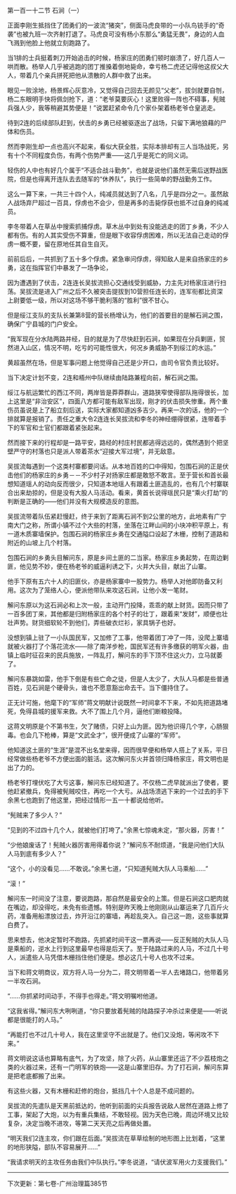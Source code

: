 

第一百一十二节 石涧（一）

正面李刚生抵挡住了团勇们的一波流“猪突”，侧面马虎良带的一小队鸟铳手的“奇袭”也被九班一次齐射打退了。马虎良可没有杨小东那么“勇猛无畏”，身边的人血飞溅到他脸上他就立刻跑路了。

当1排的士兵挺着刺刀开始追击的时候，杨家庄的团勇们顿时崩溃了，好几百人一哄而散。杨举人几乎被逃跑的团丁推搡着倒地毙命，幸亏杨二虎还记得他这叔父大人，带着几个亲兵拼死把他从溃散的人群中救了出来。

眼见一败涂地，杨景辉心灰意冷，又觉得自己回去无颜见“父老”，拔剑就要自刎，杨二东眼明手快将佩剑抢下，道：“老爷莫要灰心！这里败得一阵也不碍事，髡贼兵强人少，我等稍避其势便是！”说罢赶紧命令几个家仆架着杨老爷仓皇逃走。

待到2连的后续部队赶到，伏击的乡勇已经被驱逐出了战场，只留下满地狼藉的尸体和伤员。

然而李刚生却一点也高兴不起来，看似大获全胜，实际本排却有三人当场战死，另有十个不同程度负伤，有两个伤势严重――这几乎是死亡的同义词。

轻伤的人中也有好几个属于“不适合战斗勤务”，也就是说他们虽然无需后送野战医院，但是也得离开连队去去随军的“休养队”，执行一些简单的野战勤务工作。

这么一算下来，一共三十四个人，纯减员就达到了八名，几乎是四分之一。虽然敌人战场弃尸超过一百具，俘虏也不会少，但是再多的击毙俘获也抵不过自身的纯减员。

李冬带着人在草丛中搜索抓捕俘虏。草木丛中到处有没能逃走的团丁乡勇，不少人都有伤。有的人其实受伤不算重，但是眼下收容俘虏困难，所以无法自己走动的俘虏一概不要，留在原地任其自生自灭。

前前后后，一共抓到了五十多个俘虏。紧急审问俘虏，得知敌人是来自扬家庄的乡勇，这在指挥官们中暴发了一场争论，

因为遭遇到了伏击，2连连长吴拔流担心交通线受到威胁，力主先对杨家庄进行扫荡。吴拔流是进入广州之后不久被突击提拔到10营担任连长的，连军衔都比资深上尉要低一级，所以对这场不够干脆利落的“胜利”很不甘心。

但是绥江支队的支队长兼第8营的营长杨增认为，他们的首要目的是解石涧之围，确保广宁县城的门户安全。

“我军现在分水陆两路并经，目的就是为了尽快赶到石涧，如果现在分兵剿匪，贸然进入山区，情况不明，吃亏的可能性很大，何况乡勇威胁不到绥江的水运。”

黄超虽然在场，但是军事问题上他觉得自己还是少开口，由司令官负责比较好。

当下决定计划不变，2连和梧州中队继续由陆路兼程向前，解石涧之围。

绥江与航运繁忙的西江不同，两岸皆是莽莽群山，道路狭窄使得部队拖得很长，加上这里是“非治安区”，四面八方都可能有敌军出现，刚才的伏击损失惨重。两个重伤员虽说是上了船立刻后送，实际大家都知道凶多吉少。再来一次的话，他的一个排就算是报销了。责任之重大令2连连长吴拔流和李冬的神经绷得很紧，连带着手下的军官和士官们都跟着紧张起来。

然而接下来的行程却是一路平安，路经的村庄村民都逃得远远的，偶然遇到个把坚壁严守的村落也只是派人带着茶水“迎接大军过境”，并无敌意。

吴拔流每遇到一个这类村寨都要问话。从本地百姓的口中得知，包围石涧的正是伏击他们的杨家庄的乡勇－－不少村子对扬家庄都是敢怒不敢言。至于营长和首长最想知道瑶人的动向反而很少，只知道本地瑶人有跟着土匪造乱的，也有几个村寨联合出来劫掠的，但是没有大股人马活动。看来，黄首长说得瑶民只是“乘火打劫”的判断是正确的――他们并没有大规模造反的意图。

吴拔流带着队伍紧赶慢赶，终于来到了距离石涧不到2公里的地方，此地素有广宁南大门之称，所谓小镇不过个大些的村落，坐落在江畔山间的小块冲积平原上，有一道木质寨墙保护。包围石涧的杨家庄乡勇在交通隘口设起了木栅，控制了道路和附近的山坡上几个村落。

包围石涧的乡勇头目解问东，原是乡间土匪的二当家。杨家庄乡勇起势，在周边剿匪，他见势不妙，便在杨老爷的威逼利诱之下，火并大头目，献出了山寨。

他手下原有五六十人的旧匪伙，亦是杨家寨中一股势力。杨举人对他即防备又利用。这次为了笼络人心，便派他带队来攻这石涧，让他小发一笔财。

解问东原以为这石涧必和上次一般，主动开门投降，乖乖的献上财货。因而只带了一百多团丁来，其他都是归附杨家庄的各个村子的壮丁，跟着来“发财”，顺便也壮壮声势。财货细软轮不到他们，弄些破衣烂衫，家具锅子也好。

没想到镇上驻了一小队国民军，又加修了工事，他带着团丁冲了一阵，没爬上寨墙就被火器打了个落花流水――除了南洋步枪，国民军还有许多缴获的明军火器，由镇上临时征召来的民兵施放，一阵乱打，解问东的手下顶不住这火力，立马就萎了。

解问东暴跳如雷，他手下倒是有些亡命之徒，但是人太少了，大队人马都是些普通百姓，见石涧是个硬骨头，谁也不愿意豁出命去干。当下僵持住了。

正无计可施，他麾下的“军师”蒋文明献计说既然一时间拿不下来，不如先把道路堵死，免得县城的援军来救。大不了围上几个月，逼他们断粮投降。

这蒋文明原是个不第书生，欠了赌债，只好上山为匪。因为他识得几个字，心肠狠毒。也会几下枪棒，算是“文武全才”，很开便成了山寨的“军师”。

他知道这土匪的“生涯”是混不出名堂来得，因而很早便和杨举人搭上了关系，平日经常做些杨老爷不方便出面的脏活。这次解问东火并首领归降杨家庄，蒋文明也是出了力的。

杨老爷打埋伏吃了大亏这事，解问东已经知道了。不仅杨二虎早就派出了使者，要他赶紧撤兵，免得被髡贼咬住，再吃一个大亏。从战场溃逃下来的一个过去的手下余黑七也跑到了他这里，把经过情形一五一十都说给他听。

“髡贼来了多少人？”

“见到的不过四十几个人，就被他们打垮了。”余黑七惊魂未定，“那火器，厉害！”

“少他娘废话了！髡贼火器厉害用得着你说？”解问东不耐烦道，“我是问他们大队人马到底有多少人？”

“这个，小的没看见……不敢说。”余黑七道，“只知道髡贼大队人马乘船……”

“滚！”

解问东一时间没了注意，要说跑路，那自然是最安全的上策。但是石涧这口肥肉就在嘴边，却没得吃，未免有些遗憾。特别是昨天晚上他刚刚从山寨运来了几百斤火药，准备用船漂放过去，炸开沿江的寨墙，再趁乱突入。自己这一跑，这些事就算白费了。

思来想去，他决定暂时不跑路，先抓紧时间干这一票再说――反正髡贼的大队人马是乘船的，逆水上行到这里最早也得是后天了。至于陆路过来的人马，不过几十号人，派遣些人马凭借木栅挡住他们便是。想必这几十号人也攻不过来。

当下和蒋文明商议，双方将人马一分为二，蒋文明带着一半人去堵路口，他带着另一半攻石涧。

“……你抓紧时间动手，不得手也得走。”蒋文明嘱咐他道。

“这我省得。”解问东大咧咧道，“你只要放着髡贼的陆路探子冲杀过来便是――听说都是很能打的人马。”

“再能打也不过几十号人，我在这里坚守不出就是了。他们又没炮，等闲攻不下来。”

蒋文明说这话也算略有底气，为了攻坚，除了火药，从山寨里还运了不少荔枝炮之类的火器过来，还有一门明军的铁炮――这是山寨里旧存。为了打石涧，解问东算是把老底都搬了出来。

有这些火器，又有木栅和赶修的炮台，抵挡几十个人总是不成问题的。

吴拔流的先遣队是天黑前抵达的，他听到前面的尖兵报告说敌人居然在道路上修了工事，架起了大炮，以为有重兵集结，不敢轻视。因为天色已晚，周边环境又比较复杂，决定当晚不进攻，等第二天天亮之后再做处置。

“明天我们2连主攻，你们跟在后面。”吴拔流在草草绘制的地形图上比划着，“这里的地形狭隘，部队不容易展开……”

“我请求明天的主攻任务由我们中队执行。”李冬说道，“请伏波军用火力支援我们。”

-------------------------------------------

下次更新：第七卷-广州治理篇385节

